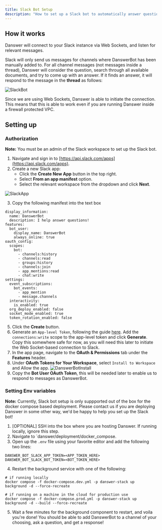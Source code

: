 ```yaml
---
title: Slack Bot Setup
description: "How to set up a Slack bot to automatically answer questions"
---
```


## How it works

Danswer will connect to your Slack instance via Web Sockets, and listen for relevant messages. 

Slack will only send us messages for channels where DanswerBot has been manually added to. For all
channel messages (not messages inside a thread), Danswer will consider the question, search through
all available documents, and try to come up with an answer. If it finds an answer, it will respond to
the message in the **thread** as follows:

![SlackBot](/images/slack_bot/SlackBot.png)

Since we are using Web Sockets, Danswer is able to initiate the connection. This means that this is able
to work even if you are running Danswer inside a firewall protected VPC.

## Setting up

### Authorization

**Note:** You must be an admin of the Slack workspace to set up the Slack bot.

1. Navigate and sign in to [https://api.slack.com/apps](https://api.slack.com/apps).
2. Create a new Slack app:
   - Click the **Create New App** button in the top right.
   - Select **From an app manifest** option.
   - Select the relevant workspace from the dropdown and click **Next**.

![SlackApp](/images/connectors/slack/SlackApp.png)

3. Copy the following manifest into the text box

```
display_information:
  name: DanswerBot
  description: I help answer questions!
features:
  bot_user:
    display_name: DanswerBot
    always_online: true
oauth_config:
  scopes:
    bot:
      - channels:history
      - channels:read
      - groups:history
      - channels:join
      - app_mentions:read
      - chat:write
settings:
  event_subscriptions:
    bot_events:
      - app_mention
      - message.channels
  interactivity:
    is_enabled: true
  org_deploy_enabled: false
  socket_mode_enabled: true
  token_rotation_enabled: false
```

5. Click the **Create** button.
6. Generate an `App-level Token`, following the guide [here](https://api.slack.com/apis/connections/socket#token).
Add the `connections:write` scope to the app-level token and click **Generate**.
Copy this somewhere safe for now, as you will need this later to initiate the Web Socket-based connection to Slack.
7. In the app page, navigate to the **OAuth & Permissions** tab under the **Features** header.
8. Under **OAuth Tokens for Your Workspace**, select `Install to Workspace` and Allow the app.
![DanswerBotInstall](/images/slack_bot/DanswerBotInstall.png)
9. Copy the **Bot User OAuth Token**, this will be needed later to enable us to respond to messages as DanswerBot.

### Setting Env variables

**Note:** Currently, Slack bot setup is only suppported out of the box for the docker compose based deployment.
Please contact us if you are deploying Danswer in some other way, we'd be happy to help you set up the Slack bot!

1. [OPTIONAL] SSH into the box where you are hosting Danswer. If running locally, ignore this step.
2. Navigate to `danswer/deployment/docker_compose.
3. Open up the `.env` file using your favorite editor and add the following two lines:
```
DANSWER_BOT_SLACK_APP_TOKEN=<APP_TOKEN_HERE>
DANSWER_BOT_SLACK_BOT_TOKEN=<BOT_TOKEN_HERE>
```
4. Restart the background service with one of the following: 
```
# if running locally
docker compose -f docker-compose.dev.yml -p danswer-stack up background -d --force-recreate

# if running on a machine in the cloud for production use
docker compose -f docker-compose.prod.yml -p danswer-stack up background -d --build --force-recreate
```
5. Wait a few minutes for the background component to restart, and voila you're done! 
You should be able to add DanswerBot to a channel of your choosing, 
ask a question, and get a response!
